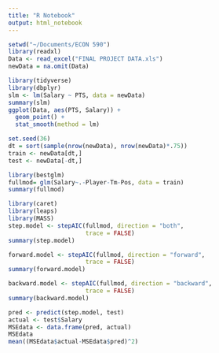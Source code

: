 ```yaml
---
title: "R Notebook"
output: html_notebook
---
```


```r
setwd("~/Documents/ECON 590")
library(readxl)
Data <- read_excel("FINAL PROJECT DATA.xls")
newData = na.omit(Data)
```
```r
library(tidyverse)
library(dbplyr)
slm <- lm(Salary ~ PTS, data = newData)
summary(slm)
ggplot(Data, aes(PTS, Salary)) +
  geom_point() +
  stat_smooth(method = lm)
```

```r
set.seed(36)
dt = sort(sample(nrow(newData), nrow(newData)*.75))
train <- newData[dt,]
test <- newData[-dt,]
```


```r
library(bestglm)
fullmod= glm(Salary~.-Player-Tm-Pos, data = train)
summary(fullmod)
```

```r
library(caret)
library(leaps)
library(MASS)
step.model <- stepAIC(fullmod, direction = "both", 
                      trace = FALSE)
summary(step.model)
```


```r
forward.model <- stepAIC(fullmod, direction = "forward", 
                      trace = FALSE)
summary(forward.model)

backward.model <- stepAIC(fullmod, direction = "backward", 
                      trace = FALSE)
summary(backward.model)
```
```r
pred <- predict(step.model, test)
actual <- test$Salary
MSEdata <- data.frame(pred, actual)
MSEdata
mean((MSEdata$actual-MSEdata$pred)^2)
```

